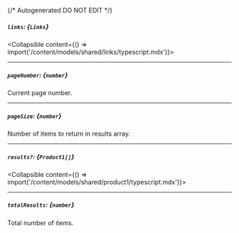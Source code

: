 {/* Autogenerated DO NOT EDIT  */}

##### `links`: *{`Links`}*
<Collapsible content={() => import('/content/models/shared/links/typescript.mdx')}>
</Collapsible>

---
##### `pageNumber`: *{`number`}*
Current page number.

---
##### `pageSize`: *{`number`}*
Number of items to return in results array.

---
##### `results?`: *{`Product1[]`}*
<Collapsible content={() => import('/content/models/shared/product1/typescript.mdx')}>
</Collapsible>

---
##### `totalResults`: *{`number`}*
Total number of items.

